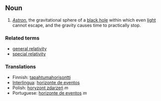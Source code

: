 {{wikipedia}}
== Noun ==
# ''[[Astronomy|Astron.]]'' the gravitational sphere of a [[black hole]] within which even [[light]] cannot escape, and the gravity causes time to practically stop.
===Related terms===
*[[general relativity]]
*[[special relativity]]

=== Translations ===
*Finnish: [[tapahtumahorisontti]]
*[[Interlingua]]: [[horizonte de eventos]]
*Polish: [[horyzont zdarzeń]] ''m''
*Portuguese: [[horizonte de eventos]] ''m''